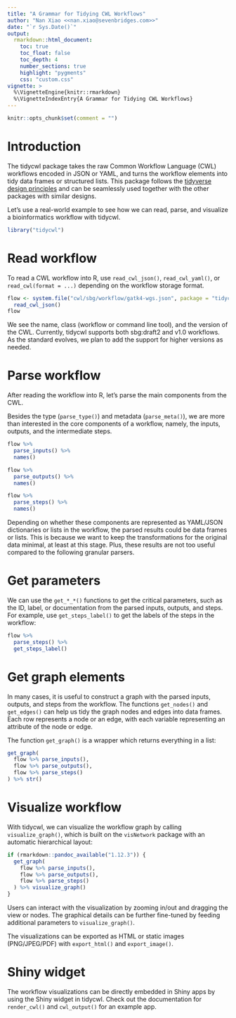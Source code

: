 ```yaml
---
title: "A Grammar for Tidying CWL Workflows"
author: "Nan Xiao <<nan.xiao@sevenbridges.com>>"
date: "`r Sys.Date()`"
output:
  rmarkdown::html_document:
    toc: true
    toc_float: false
    toc_depth: 4
    number_sections: true
    highlight: "pygments"
    css: "custom.css"
vignette: >
  %\VignetteEngine{knitr::rmarkdown}
  %\VignetteIndexEntry{A Grammar for Tidying CWL Workflows}
---
```


```r
knitr::opts_chunk$set(comment = "")
```

# Introduction

The tidycwl package takes the raw Common Workflow Language (CWL) workflows encoded in JSON or YAML, and turns the workflow elements into tidy data frames or structured lists. This package follows the [tidyverse design principles](https://principles.tidyverse.org/) and can be seamlessly used together with the other packages with similar designs.

Let's use a real-world example to see how we can read, parse, and visualize a bioinformatics workflow with tidycwl.

```r
library("tidycwl")
```

# Read workflow

To read a CWL workflow into R, use `read_cwl_json()`, `read_cwl_yaml()`, or `read_cwl(format = ...)` depending on the workflow storage format.

```r
flow <- system.file("cwl/sbg/workflow/gatk4-wgs.json", package = "tidycwl") %>%
  read_cwl_json()
flow
```

We see the name, class (workflow or command line tool), and the version of the CWL. Currently, tidycwl supports both sbg:draft2 and v1.0 workflows. As the standard evolves, we plan to add the support for higher versions as needed.

# Parse workflow

After reading the workflow into R, let's parse the main components from the CWL.

Besides the type (`parse_type()`) and metadata (`parse_meta()`), we are more than interested in the core components of a workflow, namely, the inputs, outputs, and the intermediate steps.

```r
flow %>%
  parse_inputs() %>%
  names()

flow %>%
  parse_outputs() %>%
  names()

flow %>%
  parse_steps() %>%
  names()
```

Depending on whether these components are represented as YAML/JSON dictionaries or lists in the workflow, the parsed results could be data frames or lists. This is because we want to keep the transformations for the original data minimal, at least at this stage. Plus, these results are not too useful compared to the following granular parsers.

# Get parameters

We can use the `get_*_*()` functions to get the critical parameters, such as the ID, label, or documentation from the parsed inputs, outputs, and steps. For example, use `get_steps_label()` to get the labels of the steps in the workflow:

```r
flow %>%
  parse_steps() %>%
  get_steps_label()
```

# Get graph elements

In many cases, it is useful to construct a graph with the parsed inputs, outputs, and steps from the workflow. The functions `get_nodes()` and `get_edges()` can help us tidy the graph nodes and edges into data frames. Each row represents a node or an edge, with each variable representing an attribute of the node or edge.

The function `get_graph()` is a wrapper which returns everything in a list:

```r
get_graph(
  flow %>% parse_inputs(),
  flow %>% parse_outputs(),
  flow %>% parse_steps()
) %>% str()
```

# Visualize workflow

With tidycwl, we can visualize the workflow graph by calling `visualize_graph()`, which is built on the `visNetwork` package with an automatic hierarchical layout:

```r
if (rmarkdown::pandoc_available("1.12.3")) {
  get_graph(
    flow %>% parse_inputs(),
    flow %>% parse_outputs(),
    flow %>% parse_steps()
  ) %>% visualize_graph()
}
```

Users can interact with the visualization by zooming in/out and dragging the view or nodes. The graphical details can be further fine-tuned by feeding additional parameters to `visualize_graph()`.

The visualizations can be exported as HTML or static images (PNG/JPEG/PDF) with `export_html()` and `export_image()`.

# Shiny widget

The workflow visualizations can be directly embedded in Shiny apps by using the Shiny widget in tidycwl. Check out the documentation for `render_cwl()` and `cwl_output()` for an example app.
